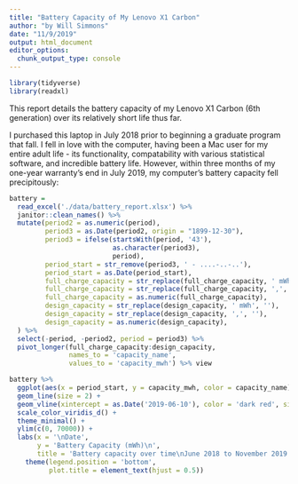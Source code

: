 ```yaml
---
title: "Battery Capacity of My Lenovo X1 Carbon"
author: "by Will Simmons"
date: "11/9/2019"
output: html_document
editor_options: 
  chunk_output_type: console
---
```


```r
library(tidyverse)
library(readxl)
```


This report details the battery capacity of my Lenovo X1 Carbon (6th generation) over its relatively short life thus far.

I purchased this laptop in July 2018 prior to beginning a graduate program that fall. I fell in love with the computer, having been a Mac user for my entire adult life - its functionality, compatability with various statistical software, and incredible battery life. However, within three months of my one-year warranty's end in July 2019, my computer's battery capacity fell precipitously:

```r
battery = 
  read_excel('./data/battery_report.xlsx') %>% 
  janitor::clean_names() %>%
  mutate(period2 = as.numeric(period),
         period3 = as.Date(period2, origin = "1899-12-30"), 
         period3 = ifelse(startsWith(period, '43'),
                          as.character(period3),
                          period),
         period_start = str_remove(period3, ' - ....-..-..'),
         period_start = as.Date(period_start),
         full_charge_capacity = str_replace(full_charge_capacity, ' mWh', ''),
         full_charge_capacity = str_replace(full_charge_capacity, ',', ''),
         full_charge_capacity = as.numeric(full_charge_capacity),
         design_capacity = str_replace(design_capacity, ' mWh', ''),
         design_capacity = str_replace(design_capacity, ',', ''),
         design_capacity = as.numeric(design_capacity),
  ) %>% 
  select(-period, -period2, period = period3) %>% 
  pivot_longer(full_charge_capacity:design_capacity,
               names_to = 'capacity_name',
               values_to = 'capacity_mwh') %>% view

battery %>% 
  ggplot(aes(x = period_start, y = capacity_mwh, color = capacity_name)) +
  geom_line(size = 2) +
  geom_vline(xintercept = as.Date('2019-06-10'), color = 'dark red', size = 1) +
  scale_color_viridis_d() +
  theme_minimal() +
  ylim(c(0, 70000)) +
  labs(x = '\nDate',
       y = 'Battery Capacity (mWh)\n',
       title = 'Battery capacity over time\nJune 2018 to November 2019') +
    theme(legend.position = 'bottom',
          plot.title = element_text(hjust = 0.5)) 
```

